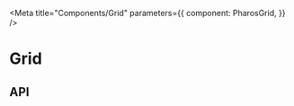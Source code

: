

<!-- Create this file!

<Intro />
-->

<Meta
  title="Components/Grid"
  parameters={{
    component: PharosGrid,
  }}
/>

# Grid

<Canvas withToolbar>
  <Story name="Base">
    <PharosGrid />
  </Story>
</Canvas>

## API

<ArgsTable of={PharosGrid} />
